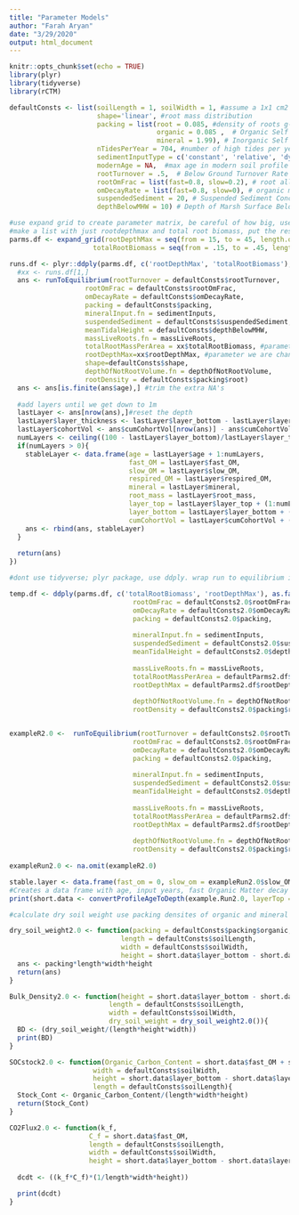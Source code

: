 ```yaml
---
title: "Parameter Models"
author: "Farah Aryan"
date: "3/29/2020"
output: html_document
---
```

```r
knitr::opts_chunk$set(echo = TRUE)
library(plyr)
library(tidyverse)
library(rCTM)

```

```r
defaultConsts <- list(soilLength = 1, soilWidth = 1, #assume a 1x1 cm2 area
                      shape='linear', #root mass distribution
                      packing = list(root = 0.085, #density of roots g-C/cm3
                                     organic = 0.085 ,  # Organic Self Packing Densities: k1 g-C/cm3
                                     mineral = 1.99), # Inorganic Self Packing Densities  k2 g-C/cm3
                      nTidesPerYear = 704, #number of high tides per year
                      sedimentInputType = c('constant', 'relative', 'dynamic')[1],
                      modernAge = NA,  #max age in modern soil profile
                      rootTurnover = .5,  # Below Ground Turnover Rate of roots, 1/yr
                      rootOmFrac = list(fast=0.8, slow=0.2), # root allocation to om pools (labile, slow), g/g
                      omDecayRate = list(fast=0.8, slow=0), # organic matter decay rate (labile, slow), 1/yr
                      suspendedSediment = 20, # Suspended Sediment Concentration, mg per liter
                      depthBelowMHW = 10) # Depth of Marsh Surface Below Mean High Water
```
```r
                    
#use expand grid to create parameter matrix, be careful of how big, use group by for each individual parameter
#make a list with just rootdepthmax and total root biomass, put the rest of the variables in the constants list
parms.df <- expand_grid(rootDepthMax = seq(from = 15, to = 45, length.out = 3), # Depth of the root zone in cm below surface
                     totalRootBiomass = seq(from = .15, to = .45, length.out = 3)) # 0.3 Total Root Biomass, g/cm2

runs.df <- plyr::ddply(parms.df, c('rootDepthMax', 'totalRootBiomass'), function(xx){
  #xx <- runs.df[1,]
  ans <- runToEquilibrium(rootTurnover = defaultConsts$rootTurnover, 
                   rootOmFrac = defaultConsts$rootOmFrac,
                   omDecayRate = defaultConsts$omDecayRate,
                   packing = defaultConsts$packing,
                   mineralInput.fn = sedimentInputs,
                   suspendedSediment = defaultConsts$suspendedSediment,
                   meanTidalHeight = defaultConsts$depthBelowMHW, 
                   massLiveRoots.fn = massLiveRoots,
                   totalRootMassPerArea = xx$totalRootBiomass, #parameter we are changing
                   rootDepthMax=xx$rootDepthMax, #parameter we are changing
                   shape=defaultConsts$shape,
                   depthOfNotRootVolume.fn = depthOfNotRootVolume,
                   rootDensity = defaultConsts$packing$root)
  ans <- ans[is.finite(ans$age),] #trim the extra NA's
  
  #add layers until we get down to 1m
  lastLayer <- ans[nrow(ans),]#reset the depth
  lastLayer$layer_thickness <- lastLayer$layer_bottom - lastLayer$layer_top
  lastLayer$cohortVol <- ans$cumCohortVol[nrow(ans)] - ans$cumCohortVol[nrow(ans)-1]
  numLayers <- ceiling((100 - lastLayer$layer_bottom)/lastLayer$layer_thickness)
  if(numLayers > 0){
    stableLayer <- data.frame(age = lastLayer$age + 1:numLayers,
                              fast_OM = lastLayer$fast_OM,
                              slow_OM = lastLayer$slow_OM,
                              respired_OM = lastLayer$respired_OM,
                              mineral = lastLayer$mineral,
                              root_mass = lastLayer$root_mass,
                              layer_top = lastLayer$layer_top + (1:numLayers)*lastLayer$layer_thickness,
                              layer_bottom = lastLayer$layer_bottom + (1:numLayers)*lastLayer$layer_thickness,
                              cumCohortVol = lastLayer$cumCohortVol + (1:numLayers)*lastLayer$cohortVol)
    ans <- rbind(ans, stableLayer)
  }
  
  return(ans)
})

```

```r
#dont use tidyverse; plyr package, use ddply. wrap run to equilibrium in a function that accepts a signle list as a variable, call runtoequilibrium, referencing those lists, ddply will append the outputs from that to each other. 

temp.df <- ddply(parms.df, c('totalRootBiomass', 'rootDepthMax'), as.factor(runToEquilibrium(rootTurnover = defaultConsts2.0$rootTurnover, 
                               rootOmFrac = defaultConsts2.0$rootOmFrac,
                               omDecayRate = defaultConsts2.0$omDecayRate,
                               packing = defaultConsts2.0$packing,
                               
                               mineralInput.fn = sedimentInputs,
                               suspendedSediment = defaultConsts2.0$suspendedSediment, 
                               meanTidalHeight = defaultConsts2.0$depthBelowMHW, 
                               
                               massLiveRoots.fn = massLiveRoots,
                               totalRootMassPerArea = defaultParms2.df$totalRootBiomass,
                               rootDepthMax = defaultParms2.df$rootDepthMax,
                               
                               depthOfNotRootVolume.fn = depthOfNotRootVolume,
                               rootDensity = defaultConsts2.0$packing$root)))


exampleR2.0 <-  runToEquilibrium(rootTurnover = defaultConsts2.0$rootTurnover, 
                               rootOmFrac = defaultConsts2.0$rootOmFrac,
                               omDecayRate = defaultConsts2.0$omDecayRate,
                               packing = defaultConsts2.0$packing,
                               
                               mineralInput.fn = sedimentInputs,
                               suspendedSediment = defaultConsts2.0$suspendedSediment, 
                               meanTidalHeight = defaultConsts2.0$depthBelowMHW, 
                               
                               massLiveRoots.fn = massLiveRoots,
                               totalRootMassPerArea = defaultParms2.df$totalRootBiomass,
                               rootDepthMax = defaultParms2.df$rootDepthMax,
                               
                               depthOfNotRootVolume.fn = depthOfNotRootVolume,
                               rootDensity = defaultConsts2.0$packing$root)
  
exampleRun2.0 <- na.omit(exampleR2.0)

stable.layer <- data.frame(fast_om = 0, slow_om = exampleRun2.0$slow_OM[length(exampleRun2.0$slow_OM)], mineral = exampleRun2.0$mineral[length(exampleRun2.0$mineral)])
#Creates a data frame with age, input years, fast Organic Matter decay rate, slow organic matter decay rate, mineral content, and root mass
print(short.data <- convertProfileAgeToDepth(example.Run2.0, layerTop = c(0,10), layerBottom = c(10, 100)))

```


```r
#calculate dry soil weight use packing densites of organic and mineral packing densities and fast_om and slow_om

dry_soil_weight2.0 <- function(packing = defaultConsts$packing$organic, #or DefaultCOnsts$packing$mineral
                            length = defaultConsts$soilLength,
                            width = defaultConsts$soilWidth,
                            height = short.data$layer_bottom - short.data$layer_top){
  ans <- packing*length*width*height
  return(ans)
}


```

```r

Bulk_Density2.0 <- function(height = short.data$layer_bottom - short.data$layer_top,
                         length = defaultConsts$soilLength, 
                         width = defaultConsts$soilWidth, 
                         dry_soil_weight = dry_soil_weight2.0()){
  BD <- (dry_soil_weight/(length*height*width))
  print(BD)
}

```

```r
SOCstock2.0 <- function(Organic_Carbon_Content = short.data$fast_OM + short.data$slow_OM, 
                     width = defaultConsts$soilWidth, 
                     height = short.data$layer_bottom - short.data$layer_top,
                     length = defaultConsts$soilLength){
  Stock_Cont <- Organic_Carbon_Content/(length*width*height)
  return(Stock_Cont)
}
```

```r
CO2Flux2.0 <- function(k_f,
                    C_f = short.data$fast_OM, 
                    length = defaultConsts$soilLength, 
                    width = defaultConsts$soilWidth, 
                    height = short.data$layer_bottom - short.data$layer_top){
  
  dcdt <- ((k_f*C_f)*(1/length*width*height))

  print(dcdt)
}
```